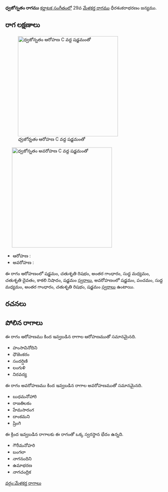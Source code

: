 {{Infobox ragam
	| name          	= ధ్వజోన్నతం
	| synonym	    	= 
	| mela          	= 
	| chakra        	= 
	| janaka        	= 
	| type          	= షడవ-ఔడవ
	| arohanam      	= {{svaraC|S|R2|G3|M1|D2|N3|S'}} 
	| avarohanam    	= {{svaraC|S'|P|M1|G3|R2|S}}
	| jeeva         	=
	| chhaya        	=
	| nyasa         	=
	| vishesha      	= 
	| equivalent  		= 
}}
{{కర్ణాటక సంగీత రాగాలు}}
'''ధ్వజోన్నతం రాగము''' [[కర్ణాటక సంగీతం]]లో 29వ [[మేళకర్త రాగము]] ధీరశంకరాభరణం జన్యము. 


==రాగ లక్షణాలు==
[[Image:dhvajonnatam_ar_kb2wiki.png|thumb|right|316px|''ధ్వజోన్నతం'' ఆరోహణ C వద్ద షడ్జమంతో]]
	[[Image:dhvajonnatam_av_kb2wiki.png|thumb|right|316px|''ధ్వజోన్నతం'' అవరోహణ C వద్ద షడ్జమంతో]]

* ఆరోహణ : {{svaraC|S|R2|G3|M1|D2|N3|S'}} 
* అవరోహణ : {{svaraC|S'|P|M1|G3|R2|S}}

ఈ రాగం ఆరోహణంలో షడ్జమం, చతుశృతి రిషభం, అంతర గాంధారం, సుద్ద మధ్యమం, చతుశృతి దైవతం, కాకలి  నిషాదం, షడ్జమం [[స్వరాలు]], అవరోహణంలో షడ్జమం, పంచమం, సుద్ద మధ్యమం, అంతర గాంధారం, చతుశృతి రిషభం, షడ్జమం [[స్వరాలు]] ఉంటాయి.

==రచనలు==



==పోలిన రాగాలు==
ఈ రాగం ఆరోహణము కింద ఇవ్వబడిన రాగాల ఆరోహణముతో సమానమైనది.
* హంసావినోదిని
* ధౌజెంకరం
* సందర్షిణి
* లంగుళి
* నిరవద్య

ఈ రాగం అవరోహణము కింద ఇవ్వబడిన రాగాల అవరోహణముతో సమానమైనది.
* బుధమనోహారి
* రాజతిలకం
* హేమసారంగ
* దాంకమని
* ష్రింగి

ఈ క్రింద ఇవ్వబడిన రాగాలకు ఈ రాగంతో ఒక్క స్వరస్థాన భేదం ఉన్నది.
* గౌరీమనోహరి
* బంగలా
* నాగనందిని
* ఉమాభరణ
* నాగచంద్రిక



[[వర్గం:మేళకర్త రాగాలు]]